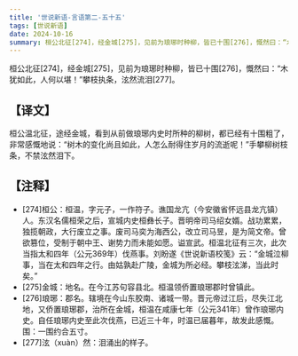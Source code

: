 ```yaml
---
title: '世说新语-言语第二-五十五'
tags: [世说新语]
date: 2024-10-16
summary: 桓公北征[274]，经金城[275]，见前为琅琊时种柳，皆已十围[276]，慨然曰：“木犹如此，人何以堪！
---
```


桓公北征[274]，经金城[275]，见前为琅琊时种柳，皆已十围[276]，慨然曰：“木犹如此，人何以堪！”攀枝执条，泫然流泪[277]。

## 【译文】

桓公温北征，途经金城，看到从前做琅琊内史时所种的柳树，都已经有十围粗了，非常感慨地说：“树木的变化尚且如此，人怎么耐得住岁月的流逝呢！”手攀柳树枝条，不禁泫然泪下。

## 【注释】

- [274]桓公：桓温，字元子，一作符子。谯国龙亢（今安徽省怀远县龙亢镇）人。东汉名儒桓荣之后，宣城内史桓彝长子。晋明帝司马绍女婿。战功累累，独揽朝政，大行废立之事。废司马奕为海西公，改立司马昱，是为简文帝。曾欲篡位，受制于朝中王、谢势力而未能如愿。谥宣武。桓温北征有三次，此次当指太和四年（公元369年）伐燕事。刘盼遂《世说新语校笺》云：“金城泣柳事，当在太和四年之行。由姑孰赴广陵，金城为所必经。攀枝泫涕，当此时矣。”
- [275]金城：地名。在今江苏句容县北。桓温领侨置琅琊郡时曾镇此。
- [276]琅琊：郡名。辖境在今山东胶南、诸城一带。晋元帝过江后，尽失江北地，又侨置琅琊郡，治所在金城，桓温在咸康七年（公元341年）曾作琅琊内史。自任琅琊内史至此次伐燕，已近三十年，时温已届暮年，故发此感慨。围：一围约合五寸。
- [277]泫（xuàn）然：泪涌出的样子。
